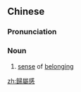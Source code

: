 {{also|归属感}}
==Chinese==
{{zh-forms|s=归属感|type=21}}

===Pronunciation===
{{zh-pron
|m=guīshǔgǎn
|c=gwai1 suk6 gam2
|mn=kui-sio̍k-kám
|cat=n
}}

===Noun===
{{zh-noun}}

# [[sense]] of [[belonging]]

[[zh:歸屬感]]